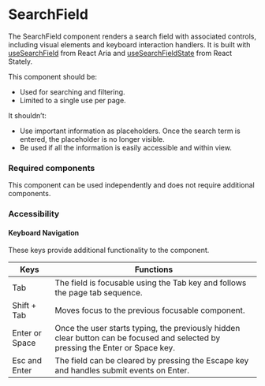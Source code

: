 
<Meta title="Components/SearchField/SearchField" />

# SearchField

The SearchField component renders a search field with associated controls, including visual elements and keyboard interaction handlers.
It is built with [useSearchField](https://react-spectrum.adobe.com/react-aria/useSearchField.html) from React Aria and [useSearchFieldState](https://react-spectrum.adobe.com/react-stately/useSearchFieldState.html) from React Stately.

This component should be:
- Used for searching and filtering.
- Limited to a single use per page.

It shouldn’t:
- Use important information as placeholders. Once the search term is entered, the placeholder is no longer visible.
- Be used if all the information is easily accessible and within view.

### Required components

This component can be used independently and does not require additional components. 

### Accessibility

#### Keyboard Navigation

These keys provide additional functionality to the component. 

| Keys | Functions |
| ---- | --------- |
| Tab | The field is focusable using the Tab key and follows the page tab sequence. |
| Shift + Tab | Moves focus to the previous focusable component. |
| Enter or Space | Once the user starts typing, the previously hidden clear button can be focused and selected by pressing the Enter or Space key. |
| Esc and Enter | The field can be cleared by pressing the Escape key and handles submit events on Enter. |